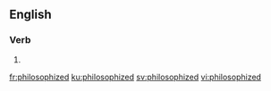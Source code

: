 ==English==

===Verb===
{{head|en|verb form}}

# {{en-past of|philosophize}}

[[fr:philosophized]]
[[ku:philosophized]]
[[sv:philosophized]]
[[vi:philosophized]]